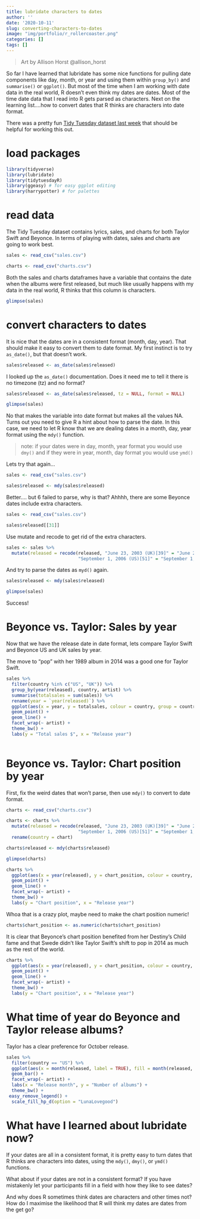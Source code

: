 ```yaml
---
title: lubridate characters to dates
author: ''
date: '2020-10-11'
slug: converting-characters-to-dates
image: "img/portfolio/r_rollercoaster.png"
categories: []
tags: []
---
```


> Art by Allison Horst @allison_horst

So far I have learned that lubridate has some nice functions for pulling date components like day, month, or year and using them within `group_by()` and `summarise()` or `ggplot()`. But most of the time when I am working with date data in the real world, R doesn't even think my dates are dates. Most of the time date data that I read into R gets parsed as characters. Next on the learning list....how to convert dates that R thinks are characters into date format.

There was a pretty fun [Tidy Tuesday dataset last week](https://github.com/rfordatascience/tidytuesday/blob/master/data/2020/2020-09-29/readme.md) that should be helpful for working this out.

# load packages
```r
library(tidyverse)
library(lubridate)
library(tidytuesdayR)
library(ggeasy) # for easy ggplot editing
library(harrypotter) # for palettes
```

# read data

The Tidy Tuesday dataset contains lyrics, sales, and charts for both Taylor Swift and Beyonce. In terms of playing with dates, sales and charts are going to work best. 

```r
sales <- read_csv("sales.csv")

charts <- read_csv("charts.csv")
```
Both the sales and charts dataframes have a variable that contains the date when the albums were first released, but much like usually happens with my data in the real world, R thinks that this column is characters. 
```r
glimpse(sales)

```

# convert characters to dates

It is nice that the dates are in a consistent format (month, day, year). That should make it easy to convert them to date format. My first instinct is to try `as_date()`, but that doesn't work. 

```r
sales$released <- as_date(sales$released)
```
I looked up the `as_date()` documentation. Does it need me to tell it there is no timezone (tz) and no format?

```r
sales$released <- as_date(sales$released, tz = NULL, format = NULL)

glimpse(sales)
```

No that makes the variable into date format but makes all the values NA. Turns out you need to give R a hint about how to parse the date. In this case, we need to let R know that we are dealing dates in a month, day, year format using the `mdy()` function.

> note: if your dates were in day, month, year format you would use `dmy()` and if they were in year, month, day format you would use `ymd()`

Lets try that again...

```r
sales <- read_csv("sales.csv")

sales$released <- mdy(sales$released)


```
Better.... but 6 failed to parse, why is that? Ahhhh, there are some Beyonce dates include extra characters. 

```r
sales <- read_csv("sales.csv")

sales$released[[31]]
```
Use mutate and recode to get rid of the extra characters. 

```r
sales <- sales %>%
  mutate(released = recode(released, "June 23, 2003 (UK)[39]" = "June 23, 2003", 
                           "September 1, 2006 (US)[51]" = "September 1, 2006")) 
```

And try to parse the dates as `myd()` again. 

```r
sales$released <- mdy(sales$released)

glimpse(sales)
```


Success! 

# Beyonce vs. Taylor: Sales by year

Now that we have the release date in date format, lets compare Taylor Swift and Beyonce US and UK sales by year. 

The move to "pop" with her 1989 album in 2014 was a good one for Taylor Swift. 

```r
sales %>%
  filter(country %in% c("US", "UK")) %>%
  group_by(year(released), country, artist) %>%
  summarise(totalsales = sum(sales)) %>%
  rename(year = `year(released)`) %>%
  ggplot(aes(x = year, y = totalsales, colour = country, group = country)) +
  geom_point() +
  geom_line() +
  facet_wrap(~ artist) +
  theme_bw() +
  labs(y = "Total sales $", x = "Release year") 
  
```

# Beyonce vs. Taylor: Chart position by year

First, fix the weird dates that won't parse, then use `mdy()` to convert to date format. 

```r

charts <- read_csv("charts.csv")

charts <- charts %>%
  mutate(released = recode(released, "June 23, 2003 (UK)[39]" = "June 23, 2003", 
                           "September 1, 2006 (US)[51]" = "September 1, 2006")) %>%
  rename(country = chart)

charts$released <- mdy(charts$released)

glimpse(charts)
```

```r
charts %>%
  ggplot(aes(x = year(released), y = chart_position, colour = country, group = country)) +
  geom_point() +
  geom_line() +
  facet_wrap(~ artist) +
  theme_bw() +
  labs(y = "Chart position", x = "Release year")
```

Whoa that is a crazy plot, maybe need to make the chart position numeric! 

```r
charts$chart_position <- as.numeric(charts$chart_position)
```

It is clear that Beyonce's chart position benefited from her Destiny's Child fame and that Swede didn't like Taylor Swift's shift to pop in 2014 as much as the rest of the world. 

```r
charts %>%
  ggplot(aes(x = year(released), y = chart_position, colour = country, group = country)) +
  geom_point() +
  geom_line() +
  facet_wrap(~ artist) +
  theme_bw() +
  labs(y = "Chart position", x = "Release year")  

```

# What time of year do Beyonce and Taylor release albums?

Taylor has a clear preference for October release. 

```r

sales %>%
  filter(country == "US") %>%
  ggplot(aes(x = month(released, label = TRUE), fill = month(released, label = TRUE))) +
  geom_bar() +
  facet_wrap(~ artist) +
  labs(x = "Release month", y = "Number of albums") +
  theme_bw() +
 easy_remove_legend() +
  scale_fill_hp_d(option = "LunaLovegood") 
```

# What have I learned about lubridate now?

If your dates are all in a consistent format, it is pretty easy to turn dates that R thinks are characters into dates, using the `mdy()`, `dmy()`, or `ymd()` functions. 

What about if your dates are not in a consistent format? If you have mistakenly let your participants fill in a field with how they like to see dates?

And why does R sometimes think dates are characters and other times not? How do I maximise the likelihood that R will think my dates are dates from the get go?


